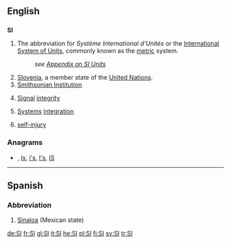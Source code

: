 {{also|Appendix:Variations of “si”}}
==English==
{{wikipedia}}

==={{initialism}}===
'''SI'''

# The abbreviation for ''Système International d'Unités'' or the [[International System of Units]], commonly known as the [[metric]] system.
#: ''see [[Appendix:SI_units|Appendix on SI Units]]''
# [[Slovenia]], a member state of the [[United Nations]].
# [[w:Smithsonian Institution|Smithsonian Institution]]
# {{electronics}} [[signal|Signal]] [[integrity]]
# {{technology}} [[system|Systems]] [[integration]]
# [[self-injury]]

===Anagrams===
* {{alphagram|[[is#English|is]]}} , [[Is#English|Is]], [[i's#English|i's]], [[I's#English|I's]], [[IS#English|IS]]


----

==Spanish==

===Abbreviation===
{{infl|es|abbreviation}}

# [[Sinaloa]] (Mexican state)

[[de:SI]]
[[fr:SI]]
[[gl:SI]]
[[it:SI]]
[[he:SI]]
[[pl:SI]]
[[fi:SI]]
[[sv:SI]]
[[tr:SI]]